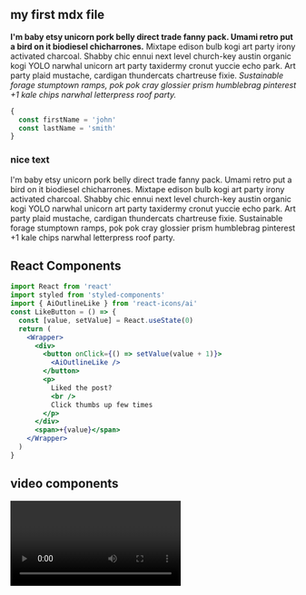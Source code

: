 
<section className="mdx-page">

## my first mdx file

**I'm baby etsy unicorn pork belly direct trade fanny pack. Umami retro put a bird on it biodiesel chicharrones.** Mixtape edison bulb kogi art party irony activated charcoal. Shabby chic ennui next level church-key austin organic kogi YOLO narwhal unicorn art party taxidermy cronut yuccie echo park. Art party plaid mustache, cardigan thundercats chartreuse fixie. _Sustainable forage stumptown ramps, pok pok cray glossier prism humblebrag pinterest +1 kale chips narwhal letterpress roof party._

<div className="code">

```js
{
  const firstName = 'john'
  const lastName = 'smith'
}
```

</div>

<div className="nice-text">
  <h3>nice text</h3>
  <FiInfo className="nice-text-icon" />
  I'm baby etsy unicorn pork belly direct trade fanny pack. Umami retro put a
  bird on it biodiesel chicharrones. Mixtape edison bulb kogi art party irony
  activated charcoal. Shabby chic ennui next level church-key austin organic
  kogi YOLO narwhal unicorn art party taxidermy cronut yuccie echo park. Art
  party plaid mustache, cardigan thundercats chartreuse fixie. Sustainable
  forage stumptown ramps, pok pok cray glossier prism humblebrag pinterest +1
  kale chips narwhal letterpress roof party.
</div>

<h2>React Components</h2>

<Counter />

```jsx
import React from 'react'
import styled from 'styled-components'
import { AiOutlineLike } from 'react-icons/ai'
const LikeButton = () => {
  const [value, setValue] = React.useState(0)
  return (
    <Wrapper>
      <div>
        <button onClick={() => setValue(value + 1)}>
          <AiOutlineLike />
        </button>
        <p>
          Liked the post?
          <br />
          Click thumbs up few times
        </p>
      </div>
      <span>+{value}</span>
    </Wrapper>
  )
}
```

<LikeButton />

<h2>video components</h2>
<RegVideo />
<Video />

<h2>regular heading</h2>
<h2 title="true">title heading</h2>

<Link to="/posts" className="btn center-btn">
  all posts
</Link>

</section>
